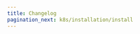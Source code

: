 ```yaml
---
title: Changelog
pagination_next: k8s/installation/install
---
```



<RemoteMarkdownEmbedder
	textToRemove="# Changelog"
	url="https://raw.githubusercontent.com/ngrok/ngrok-operator/refs/heads/main/CHANGELOG.md"
/>
